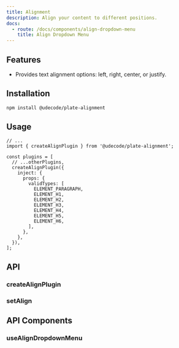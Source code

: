 ```yaml
---
title: Alignment
description: Align your content to different positions.
docs:
  - route: /docs/components/align-dropdown-menu
    title: Align Dropdown Menu
---
```


<ComponentPreview name="playground-demo" id="align" />

<PackageInfo>

## Features

- Provides text alignment options: left, right, center, or justify.

</PackageInfo>

## Installation

```bash
npm install @udecode/plate-alignment
```

## Usage

```tsx
// ...
import { createAlignPlugin } from '@udecode/plate-alignment';

const plugins = [
  // ...otherPlugins,
  createAlignPlugin({
    inject: {
      props: {
        validTypes: [
          ELEMENT_PARAGRAPH,
          ELEMENT_H1,
          ELEMENT_H2,
          ELEMENT_H3,
          ELEMENT_H4,
          ELEMENT_H5,
          ELEMENT_H6,
        ],
      },
    },
  }),
];
```

## API

### createAlignPlugin

### setAlign

## API Components

### useAlignDropdownMenu
